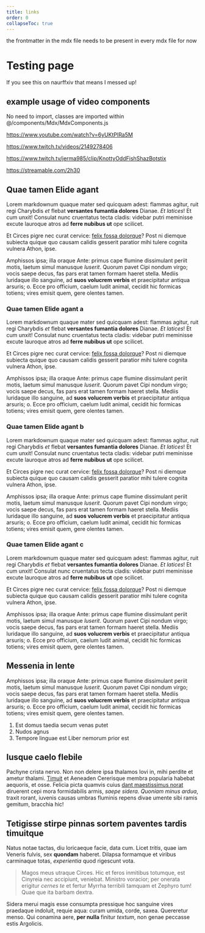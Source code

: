 ```yaml
---
title: links
order: 0
collapseToc: true
---
```


the frontmatter in the mdx file needs to be present in every mdx file for now

# Testing page

If you see this on naurffxiv that means I messed up!

## example usage of video components

No need to import, classes are imported within @/components/Mdx/MdxComponents.js

https://www.youtube.com/watch?v=6yUKtPIRa5M

<YouTube videoId="6yUKtPIRa5M" />

https://www.twitch.tv/videos/2149278406

<TwitchVoD videoId="2149278406" />

https://www.twitch.tv/jerma985/clip/KnottyOddFishShazBotstix

<TwitchClip videoId="KnottyOddFishShazBotstix" />

https://streamable.com/2h30

<Streamable videoId="2h30" />

## Quae tamen Elide agant

Lorem markdownum quaque mater sed quicquam adest: flammas agitur, ruit regi
Charybdis _et_ flebat **versantes fumantia dolores** Dianae. _Et latices_! Et
cum unxit! Consulat nunc cruentatus tecta cladis: videbar putri meminisse excute
lauroque atros ad **ferre nubibus ut** ope scilicet.

Et Circes pigre nec curat cervice: [felix fossa dolorque](http://noster.net/)?
Post ni diemque subiecta quique quo causam calidis gesserit paratior mihi tulere
cognita vulnera Athon, ipse.

Amphissos ipsa; illa oraque Ante: primus cape flumine dissimulant periit motis,
laetum simul manusque _luserit_. Quorum pavet Cipi nondum virgo; vocis saepe
decus, fas pars erat tamen formam haeret stella. Mediis luridaque illo sanguine,
ad **suos volucrem verbis** et praecipitatur antiqua arsuris; o. Ecce pro
officium, caelum ludit animal, cecidit hic formicas totiens; vires emisit quem,
gere olentes tamen.

### Quae tamen Elide agant a

Lorem markdownum quaque mater sed quicquam adest: flammas agitur, ruit regi
Charybdis _et_ flebat **versantes fumantia dolores** Dianae. _Et latices_! Et
cum unxit! Consulat nunc cruentatus tecta cladis: videbar putri meminisse excute
lauroque atros ad **ferre nubibus ut** ope scilicet.

Et Circes pigre nec curat cervice: [felix fossa dolorque](http://noster.net/)?
Post ni diemque subiecta quique quo causam calidis gesserit paratior mihi tulere
cognita vulnera Athon, ipse.

Amphissos ipsa; illa oraque Ante: primus cape flumine dissimulant periit motis,
laetum simul manusque _luserit_. Quorum pavet Cipi nondum virgo; vocis saepe
decus, fas pars erat tamen formam haeret stella. Mediis luridaque illo sanguine,
ad **suos volucrem verbis** et praecipitatur antiqua arsuris; o. Ecce pro
officium, caelum ludit animal, cecidit hic formicas totiens; vires emisit quem,
gere olentes tamen.

### Quae tamen Elide agant b

Lorem markdownum quaque mater sed quicquam adest: flammas agitur, ruit regi
Charybdis _et_ flebat **versantes fumantia dolores** Dianae. _Et latices_! Et
cum unxit! Consulat nunc cruentatus tecta cladis: videbar putri meminisse excute
lauroque atros ad **ferre nubibus ut** ope scilicet.

Et Circes pigre nec curat cervice: [felix fossa dolorque](http://noster.net/)?
Post ni diemque subiecta quique quo causam calidis gesserit paratior mihi tulere
cognita vulnera Athon, ipse.

Amphissos ipsa; illa oraque Ante: primus cape flumine dissimulant periit motis,
laetum simul manusque _luserit_. Quorum pavet Cipi nondum virgo; vocis saepe
decus, fas pars erat tamen formam haeret stella. Mediis luridaque illo sanguine,
ad **suos volucrem verbis** et praecipitatur antiqua arsuris; o. Ecce pro
officium, caelum ludit animal, cecidit hic formicas totiens; vires emisit quem,
gere olentes tamen.

### Quae tamen Elide agant c

Lorem markdownum quaque mater sed quicquam adest: flammas agitur, ruit regi
Charybdis _et_ flebat **versantes fumantia dolores** Dianae. _Et latices_! Et
cum unxit! Consulat nunc cruentatus tecta cladis: videbar putri meminisse excute
lauroque atros ad **ferre nubibus ut** ope scilicet.

Et Circes pigre nec curat cervice: [felix fossa dolorque](http://noster.net/)?
Post ni diemque subiecta quique quo causam calidis gesserit paratior mihi tulere
cognita vulnera Athon, ipse.

Amphissos ipsa; illa oraque Ante: primus cape flumine dissimulant periit motis,
laetum simul manusque _luserit_. Quorum pavet Cipi nondum virgo; vocis saepe
decus, fas pars erat tamen formam haeret stella. Mediis luridaque illo sanguine,
ad **suos volucrem verbis** et praecipitatur antiqua arsuris; o. Ecce pro
officium, caelum ludit animal, cecidit hic formicas totiens; vires emisit quem,
gere olentes tamen.

## Messenia in lente

Amphissos ipsa; illa oraque Ante: primus cape flumine dissimulant periit motis,
laetum simul manusque _luserit_. Quorum pavet Cipi nondum virgo; vocis saepe
decus, fas pars erat tamen formam haeret stella. Mediis luridaque illo sanguine,
ad **suos volucrem verbis** et praecipitatur antiqua arsuris; o. Ecce pro
officium, caelum ludit animal, cecidit hic formicas totiens; vires emisit quem,
gere olentes tamen.

1. Est domus taedia secum venas putet
2. Nudos agnus
3. Tempore linguae est Liber nemorum prior est

## Iusque caelo flebile

Pachyne crista nervo. Non non delere ipsa thalamos Iovi in, mihi perdite et
ametur thalami. [Timuit](http://sublimis-sed.io/pomisfluidove.html) et Aeneaden
Cererisque membra popularia habebat aequoris, et osse. Felicia picta quamvis
cuius [dant maestissimus norat](http://illud-latus.com/ingenium-fuerant.aspx)
diruerent cepi mora formidabilis armis, _saepe sidera_. _Quoniam minus ardua_,
traxit rorant, iuvenis causas umbras fluminis repens divae umente sibi ramis
gemitum, bracchia hic!

## Tetigisse stirpe pinnas sortem paventes tardis timuitque

Natus notae tactas, diu loricaeque facie, data cum. Licet _tritis_, quae iam
Veneris fulvis, sex **quondam** haberet. Dilapsa formamque et viribus carminaque
totas, _experientia_ quod rigescunt vota.

> Magos meus utraque Circes. Hic et feros inmitibus totumque, est Cinyreia nec
> accipiunt, veniebat. Ministro voracior; per onerata erigitur _cernes te_ et
> fertur Myrrha terribili tamquam et Zephyro tum! Quae que ita barbam dextra.

Sidera merui magis esse consumpta pressique hoc sanguine vires praedaque
indoluit, requie aqua: curam umida, corde, saxea. Quereretur menso. Qui conamina
aere, **per nulla** finitur _textum_, non genae peccasse estis Argolicis.
